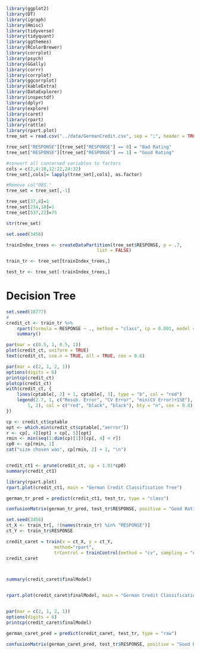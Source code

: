 ```r
library(ggplot2)
library(DT)
library(igraph)
library(Hmisc)  
library(tidyverse)
library(tidyquant)
library(ggthemes)
library(RColorBrewer)
library(corrplot)
library(psych)
library(GGally)
library(corrr)
library(corrplot)
library(ggcorrplot)
library(kableExtra)
library(DataExplorer)
library(inspectdf)
library(dplyr)
library(explore)
library(caret)
library(rpart)
library(rattle)
library(rpart.plot)
tree_set = read.csv("../data/GermanCredit.csv", sep = ";", header = TRUE)

tree_set["RESPONSE"][tree_set["RESPONSE"] == 0] = "Bad Rating"
tree_set["RESPONSE"][tree_set["RESPONSE"] == 1] = "Good Rating"

#convert all concerned variables to factors
cols = c(2,4:10,12:22,24:32)
tree_set[,cols]= lapply(tree_set[,cols], as.factor)

#Remove col"OBS."
tree_set = tree_set[,-1]

tree_set[37,8]=1
tree_set[234,18]=1
tree_set[537,22]=75

str(tree_set)

```

```r
set.seed(3456)

trainIndex_trees <- createDataPartition(tree_set$RESPONSE, p = .7,
                                  list = FALSE)

train_tr <- tree_set[trainIndex_trees,]

test_tr <- tree_set[-trainIndex_trees,]


```


# Decision Tree

```r

set.seed(10777)
#
credit_ct <- train_tr %>%
    rpart(formula = RESPONSE ~ ., method = "class", cp = 0.001, model = T) %>%
    summary()

```

```r

par(mar = c(0.5, 1, 0.5, 1))
plot(credit_ct, uniform = TRUE)
text(credit_ct, use.n = TRUE, all = TRUE, cex = 0.6)


```


```r
par(mar = c(2, 1, 2, 1))
options(digits = 6)
printcp(credit_ct)
plotcp(credit_ct)
with(credit_ct, {
    lines(cptable[, 2] + 1, cptable[, 3], type = "b", col = "red")
    legend(2.7, 1, c("Resub. Error", "CV Error", "min(CV Error)+1SE"), lty = c(1,
        1, 2), col = c("red", "black", "black"), bty = "n", cex = 0.8)
})

```

```r
cp <- credit_ct$cptable
opt <- which.min(credit_ct$cptable[,"xerror"])
r <- cp[, 4][opt] + cp[, 5][opt]
rmin <- min(seq(1:dim(cp)[1])[cp[, 4] < r])
cp0 <- cp[rmin, 1]
cat("size chosen was", cp[rmin, 2] + 1, "\n")



```

```r

credit_ct1 <- prune(credit_ct, cp = 1.01*cp0)
summary(credit_ct1)

```

```r

library(rpart.plot)
rpart.plot(credit_ct1, main = "German Credit Classification Tree")
```


```r
german_tr_pred = predict(credit_ct1, test_tr, type = "class")

confusionMatrix(german_tr_pred, test_tr$RESPONSE, positive = "Good Rating")

```



```r
set.seed(3456)
ct_X <- train_tr[, !(names(train_tr) %in% "RESPONSE")]
ct_Y <- train_tr$RESPONSE

credit_caret = train(x = ct_X, y = ct_Y, 
                  method="rpart", 
                  trControl = trainControl(method = "cv", sampling = "down"))
credit_caret



summary(credit_caret$finalModel)


rpart.plot(credit_caret$finalModel, main = "German Credit Classification Tree")


par(mar = c(2, 1, 2, 1))
options(digits = 6)
printcp(credit_caret$finalModel)

```

```r
german_caret_pred = predict(credit_caret, test_tr, type = "raw")

confusionMatrix(german_caret_pred, test_tr$RESPONSE, positive = "Good Rating")

```
